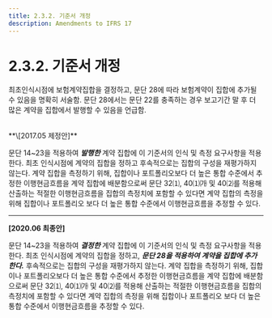 ```yaml
---
title: 2.3.2. 기준서 개정
description: Amendments to IFRS 17
---
```


# 2.3.2. 기준서 개정

최초인식시점에 보험계약집합을 결정하고, 문단 28에 따라 보험계약이 집합에 추가될 수 있음을 명확히 서술함. 문단 28에서는 문단 22를 충족하는 경우 보고기간 말 후 더 많은 계약을 집합에서 발행할 수 있음을 언급함.

<br/>
<Card title="보험계약집합 내 계약추가 관련 기준서 개정 전·후 비교" style={{ backgroundColor: 'var(--green-50)'}} >

<Accordion activeIndex={[]}>
<AccordionTab header="문단 24" leftIcon="pi pi-calendar mr-2">
**\[2017.05 제정안]**

문단 14\~23을 적용하여 ***발행한*** 계약 집합에 이 기준서의 인식 및 측정 요구사항을 적용한다. 최초 인식시점에 계약의 집합을 정하고 후속적으로는 집합의 구성을 재평가하지 않는다. 계약 집합을 측정하기 위해, 집합이나 포트폴리오보다 더 높은 통합 수준에서 추정한 이행현금흐름을 계약 집합에 배분함으로써 문단 32⑴, 40⑴㈎ 및 40⑵를 적용해 산출하는 적절한 이행현금흐름을 집합의 측정치에 포함할 수 있다면 계약 집합의 측정을 위해 집합이나 포트폴리오 보다 더 높은 통합 수준에서 이행현금흐름을 추정할 수 있다.

---
**\[2020.06 최종안]**

문단 14\~23을 적용하여 ***결정한*** 계약 집합에 이 기준서의 인식 및 측정 요구사항을 적용한다. 최초 인식시점에 계약의 집합을 정하고, ***문단 28을 적용하여 계약을 집합에 추가한다.*** 후속적으로는 집합의 구성을 재평가하지 않는다. 계약 집합을 측정하기 위해, 집합이나 포트폴리오보다 더 높은 통합 수준에서 추정한 이행현금흐름을 계약 집합에 배분함으로써 문단 32⑴, 40⑴㈎ 및 40⑵를 적용해 산출하는 적절한 이행현금흐름을 집합의 측정치에 포함할 수 있다면 계약 집합의 측정을 위해 집합이나 포트폴리오 보다 더 높은 통합 수준에서 이행현금흐름을 추정할 수 있다.
</AccordionTab>
</Accordion>

</Card>
